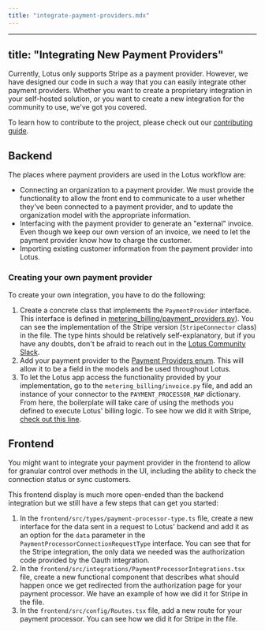 ```yaml
---
title: "integrate-payment-providers.mdx"
---
```


---
title: "Integrating New Payment Providers"
---

Currently, Lotus only supports Stripe as a payment provider. However, we have
designed our code in such a way that you can easily integrate other payment
providers. Whether you want to create a proprietary integration in your
self-hosted solution, or you want to create a new integration for the community
to use, we've got you covered.

To learn how to contribute to the project, please check out our
[contributing guide](/contributing).

## Backend

The places where payment providers are used in the Lotus workflow are:

- Connecting an organization to a payment provider. We must provide the
  functionality to allow the front end to communicate to a user whether they've
  been connected to a payment provider, and to update the organization model
  with the appropriate information.
- Interfacing with the payment provider to generate an "external" invoice. Even
  though we keep our own version of an invoice, we need to let the payment
  provider know how to charge the customer.
- Importing existing customer information from the payment provider into Lotus.

### Creating your own payment provider

To create your own integration, you have to do the following:

1. Create a concrete class that implements the `PaymentProvider` interface. This
   interface is defined in
   [metering_billing/payment_providers.py](https://github.com/uselotus/lotus/blob/027f9c456093b53b8d331f8c0cf6df2e6a96a58c/backend/metering%5Fbilling/payment%5Fproviders.py#L1)).
   You can see the implementation of the Stripe version (`StripeConnector`
   class) in the file. The type hints should be relatively self-explanatory, but
   if you have any doubts, don't be afraid to reach out in the
   [Lotus Community Slack](https://lotus-community.slack.com).
2. Add your payment provider to the
   [Payment Providers enum](https://github.com/uselotus/lotus/blob/027f9c456093b53b8d331f8c0cf6df2e6a96a58c/backend/metering%5Fbilling/utils.py#L35).
   This will allow it to be a field in the models and be used throughout Lotus.
3. To let the Lotus app access the functionality provided by your
   implementation, go to the `metering_billing/invoice.py` file, and add an
   instance of your connector to the `PAYMENT_PROCESSOR_MAP` dictionary. From
   here, the boilerplate will take care of using the methods you defined to
   execute Lotus' billing logic. To see how we did it with Stripe,
   [check out this line](https://github.com/uselotus/lotus/blob/027f9c456093b53b8d331f8c0cf6df2e6a96a58c/backend/metering%5Fbilling/payment%5Fproviders.py#L249).

## Frontend

You might want to integrate your payment provider in the frontend to allow for
granular control over methods in the UI, including the ability to check the
connection status or sync customers.

This frontend display is much more open-ended than the backend integration but
we still have a few steps that can get you started:

1. In the `frontend/src/types/payment-processor-type.ts` file, create a new
   interface for the data sent in a request to Lotus' backend and add it as an
   option for the `data` parameter in the
   `PaymentProcessorConnectionRequestType` interface. You can see that for the
   Stripe integration, the only data we needed was the authorization code
   provided by the Oauth integration.
2. In the `frontend/src/integrations/PaymentProcessorIntegrations.tsx` file,
   create a new functional component that describes what should happen once we
   get redirected from the authorization page for your payment processor. We
   have an example of how we did it for Stripe in the file.
3. In the `frontend/src/config/Routes.tsx` file, add a new route for your
   payment processor. You can see how we did it for Stripe in the file.
